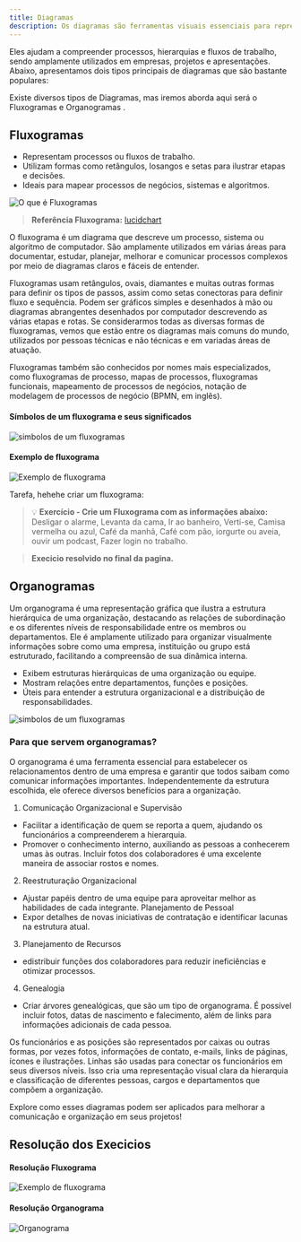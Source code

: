 ```yaml
---
title: Diagramas
description: Os diagramas são ferramentas visuais essenciais para representar informações de maneira clara e organizada.
---
```


Eles ajudam a compreender processos, hierarquias e fluxos de trabalho, sendo amplamente utilizados em empresas, projetos e apresentações. Abaixo, apresentamos dois tipos principais de diagramas que são bastante populares:

Existe diversos tipos de Diagramas, mas iremos aborda aqui será o Fluxogramas e Organogramas .

## **Fluxogramas**  
   - Representam processos ou fluxos de trabalho.
   - Utilizam formas como retângulos, losangos e setas para ilustrar etapas e decisões.
   - Ideais para mapear processos de negócios, sistemas e algoritmos.

![O que é Fluxogramas](/assets/img/fluxograma-de-processo.png)

> **Referência Fluxograma:** [lucidchart](https://www.lucidchart.com/pages/pt/o-que-e-um-fluxograma#discovery__top)

O fluxograma é um diagrama que descreve um processo, sistema ou algoritmo de computador. São amplamente utilizados em várias áreas para documentar, estudar, planejar, melhorar e comunicar processos complexos por meio de diagramas claros e fáceis de entender.

 Fluxogramas usam retângulos, ovais, diamantes e muitas outras formas para definir os tipos de passos, assim como setas conectoras para definir fluxo e sequência. Podem ser gráficos simples e desenhados à mão ou diagramas abrangentes desenhados por computador descrevendo as várias etapas e rotas. Se considerarmos todas as diversas formas de fluxogramas, vemos que estão entre os diagramas mais comuns do mundo, utilizados ​​por pessoas técnicas e não técnicas e em variadas áreas de atuação.
 
 Fluxogramas também são conhecidos por nomes mais especializados, como fluxogramas de processo, mapas de processos, fluxogramas funcionais, mapeamento de processos de negócios, notação de modelagem de processos de negócio (BPMN, em inglês).

#### Símbolos de um fluxograma e seus significados

![simbolos de um fluxogramas](/assets/img/simbolos_de_fluxogramas.webp) 

#### Exemplo de fluxograma

![Exemplo de fluxograma](/assets/img/exemplo-de-fluxograma-de-processo-produtivo-1-1024x576.jpg.webp) 

Tarefa, hehehe criar um fluxograma:

> 💡 **Exercício - Crie um Fluxograma com as informações abaixo:**  
> Desligar o alarme, Levanta da cama, Ir ao banheiro, Verti-se, Camisa vermelha ou azul, 
Café da manhã, Café com pão, iorgurte ou aveia, ouvir um podcast, Fazer login no trabalho.

> **Execicio resolvido no final da pagina.**

## **Organogramas**  
Um organograma é uma representação gráfica que ilustra a estrutura hierárquica de uma organização, destacando as relações de subordinação e os diferentes níveis de responsabilidade entre os membros ou departamentos. Ele é amplamente utilizado para organizar visualmente informações sobre como uma empresa, instituição ou grupo está estruturado, facilitando a compreensão de sua dinâmica interna.
   - Exibem estruturas hierárquicas de uma organização ou equipe.
   - Mostram relações entre departamentos, funções e posições.
   - Úteis para entender a estrutura organizacional e a distribuição de responsabilidades.

![simbolos de um fluxogramas](/assets/img/organograma-por-localidade.jpeg)
### Para que servem organogramas?
O organograma é uma ferramenta essencial para estabelecer os relacionamentos dentro de uma empresa e garantir que todos saibam como comunicar informações importantes. Independentemente da estrutura escolhida, ele oferece diversos benefícios para a organização.
1. Comunicação Organizacional e Supervisão
- Facilitar a identificação de quem se reporta a quem, ajudando os funcionários a compreenderem a hierarquia.
- Promover o conhecimento interno, auxiliando as pessoas a conhecerem umas às outras. Incluir fotos dos colaboradores é uma excelente maneira de associar rostos e nomes.
2. Reestruturação Organizacional
- Ajustar papéis dentro de uma equipe para aproveitar melhor as habilidades de cada integrante.
Planejamento de Pessoal
- Expor detalhes de novas iniciativas de contratação e identificar lacunas na estrutura atual.
3. Planejamento de Recursos
- edistribuir funções dos colaboradores para reduzir ineficiências e otimizar processos.
4. Genealogia
- Criar árvores genealógicas, que são um tipo de organograma. É possível incluir fotos, datas de nascimento e falecimento, além de links para informações adicionais de cada pessoa.

Os funcionários e as posições são representados por caixas ou outras formas, por vezes fotos, informações de contato, e-mails, links de páginas, ícones e ilustrações. Linhas são usadas para conectar os funcionários em seus diversos níveis. Isso cria uma representação visual clara da hierarquia e classificação de diferentes pessoas, cargos e departamentos que compõem a organização.

Explore como esses diagramas podem ser aplicados para melhorar a comunicação e organização em seus projetos!

## Resolução dos Execicios

#### Resolução Fluxograma
![Exemplo de fluxograma](/assets/img/exemplo-de-fluxograma.png) 

#### Resolução Organograma
![Organograma](/assets/img/organograma-familia.png) 

